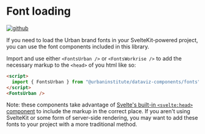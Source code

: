 
<Meta title="Theming/Fonts" />

# Font loading

[![github](https://badgen.net/badge/icon/GitHub?icon=github&label)](https://github.com/UrbanInstitute/dataviz-components/tree/b02e4223ae34b4d0c5d4e2b0ef30bde606801806/src/lib/Fonts)

If you need to load the Urban brand fonts in your SvelteKit-powered project, you can use the font components included in this library.

Import and use either `<FontsUrban />` or `<FontsWorkrise />` to add the necessary markup to the `<head>` of you html like so:

```html
<script>
  import { FontsUrban } from "@urbaninstitute/dataviz-components/fonts";
</script>
<FontsUrban />
```

Note: these components take advantage of [Svelte's built-in `<svelte:head>` component](https://svelte.dev/docs/special-elements#svelte-head) to include the markup in the correct place. If you aren't using SvelteKit or some form of server-side rendering, you may want to add these fonts to your project with a more traditional method.
